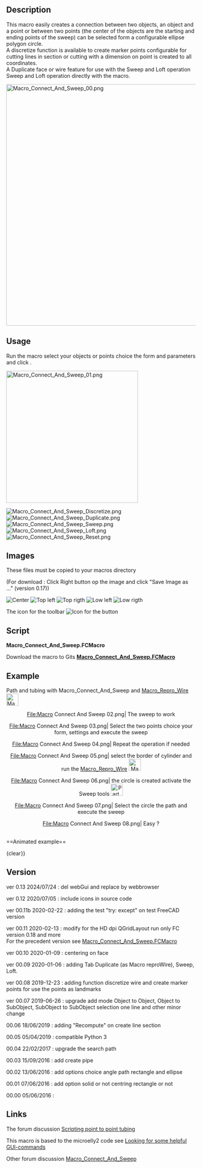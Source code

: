 <languages/>
{{Macro
|Name= Macro Connect And Sweep
|Icon=Macro_Connect_And_Sweep.png
|Description={{ColoredText|#ff0000|#ffffff|New version GUI modifyed for the HD dpi (QGridLayout) run only FC version 0.18 and more (PySide2 Qt5)}} <br/> <br/> This macro easily creates a connection between two objects, an object and a point or between two points or on wire selected (the center of the objects are the starting and ending points of the sweep) can be selected form a configurable ellipse polygon circle.<br/>A discretize function is available to create marker points configurable for cutting lines in section or cutting with a dimension on point is created to all coordinates.<br/>A Duplicate face or wire feature for use with the Sweep and Loft operation<br/>Sweep and Loft operation directly with the macro.<br/>Centring the beam on face<br/>
|Author=Mario52
|Version=0.13
|Date=2024-07-21
|FCVersion=0.18 and more
|Download=[https://www.freecadweb.org/wiki/images/c/c9/Macro_Connect_And_Sweep.png ToolBar Icon]<br/>
}}

==Description==
This macro easily creates a connection between two objects, an object and a point or between two points (the center of the objects are the starting and ending points of the sweep) can be selected form a configurable ellipse polygon circle.<br/>A discretize function is available to create marker points configurable for cutting lines in section or cutting with a dimension on point is created to all coordinates.<br/>A Duplicate face or wire feature for use with the Sweep and Loft operation<br/>Sweep and Loft operation directly with the macro.

{{Codeextralink|https://gist.githubusercontent.com/mario52a/3ec67a3711202dab69592ce53b938924/raw/984cd58c1d64dd391062025cfa82a698c7268e66/Macro_Connect_And_Sweep.FCMacro}}

[[File:Macro_Connect_And_Sweep_00.png|640px]]
{{Caption|Macro_Connect_And_Sweep}}

==Usage==
Run the macro select your objects or points choice the form and parameters and click {{KEY|Create}}.

[[File:Macro_Connect_And_Sweep_01.png|350px]]
{{Caption|Macro_Connect_And_Sweep}}

[[File:Macro_Connect_And_Sweep_Discretize.png]]
{{Caption|Discretize}}
[[File:Macro_Connect_And_Sweep_Duplicate.png]]
{{Caption|Duplicate}}
[[File:Macro_Connect_And_Sweep_Sweep.png]]
{{Caption|Sweep}}
[[File:Macro_Connect_And_Sweep_Loft.png]]
{{Caption|Loft}}
[[File:Macro_Connect_And_Sweep_Reset.png]]
{{Caption|Reset}}

==Images==
These files must be copied to your macros directory

(For download : Click Right button op the image and click "Save Image as ..." (version 0.17))

[[File:Macro_Connect_And_Sweep_CE.png|Center]]  [[File:Macro_Connect_And_Sweep_TL.png|Top left]] [[File:Macro_Connect_And_Sweep_TR.png|Top rigth]]  [[File:Macro_Connect_And_Sweep_LL.png|Low left]]  [[File:Macro_Connect_And_Sweep_LR.png|Low rigth]]

The icon for the toolbar [[File:Macro_Connect_And_Sweep.png|Icon for the button]]
==Script==
''' Macro_Connect_And_Sweep.FCMacro''' 

Download the macro to Gits [https://gist.github.com/mario52a/3ec67a3711202dab69592ce53b938924 ''' Macro_Connect_And_Sweep.FCMacro''']

==Example==
Path and tubing with Macro_Connect_And_Sweep and [http://www.freecadweb.org/wiki/index.php?title=Macro_Repro_Wire Macro_Repro_Wire] [[File:Macro_ReproWire.png|32px]]

<center>
<gallery widths="400" heights="300">
File:Macro Connect And Sweep 02.png| The sweep to work
</gallery>
</center>
<center>
<gallery widths="400" heights="300">
File:Macro Connect And Sweep 03.png| Select the two points choice your form, settings and execute the sweep
</gallery>
</center>
<center>
<gallery widths="400" heights="300">
File:Macro Connect And Sweep 04.png| Repeat the operation if needed 
</gallery>
</center>
<center>
<gallery widths="400" heights="300">
File:Macro Connect And Sweep 05.png| select the border of cylinder and run the [[Macro_Repro_Wire|Macro_Repro_Wire]] [[File:Macro_ReproWire.png|32px]]
</gallery>
</center>
<center>
<gallery widths="400" heights="300">
File:Macro Connect And Sweep 06.png| the circle is created activate the Sweep tools [[File:Part_Sweep.png|32px]]
</gallery>
</center>
<center>
<gallery widths="400" heights="300">
File:Macro Connect And Sweep 07.png| Select the circle the path and execute the sweep
</gallery>
</center>
<center>
<gallery widths="400" heights="300">
File:Macro Connect And Sweep 08.png| Easy ?
</gallery>
</center>
<br />
==Animated example==

{{Caption|align=center|
[[File:Macro Connect And Sweep Sweep2.gif]]}}
{clear}}

{{Caption|align=center|
Object and Object, the connection boundBox center object 1 and boundBox center object 2
[[File:Connect_And_Sweep_01_Object_Object.gif]]}}
{{clear}}

{{Caption|align=center|
Object SubObject, the connection boundBox center object 1 and boundBox center Subobject 1
[[File:Connect_And_Sweept_02_Object_SubObject.gif]]}}
{{clear}}

{{Caption|align=center|
SubObject SubObject, the connection boundBox center Subobject 1 and boundBox center Subobject 2
[[File:Connect_And_Sweep_03_SubObject_SubObject.gif]]}}
{{clear}}

{{Caption|align=center|
Connect And Sweep Direction one object selected or Subobject selected
[[File:Connect And Sweep 4 Direction.gif]]}}
{{clear}}


{{Caption|align=center|
Detect Error of mode selection, if one error of selection is created the mode change to mode 3 and the mode 3 line is colored in orange
[[File:Connect_And_Sweep_05_Detect_Error.gif]]}}
{{clear}}

==Version==

ver 0.13 2024/07/24 : del webGui and replace by webbrowser

ver 0.12 2020/07/05 : include icons in source code

ver 00.11b 2020-02-22 : adding the test "try:  except" on test FreeCAD version

ver 00.11 2020-02-13 : modify for the HD dpi QGridLayout run only FC version 0.18 and more <br/> For the precedent version see [https://gist.githubusercontent.com/mario52a/3ec67a3711202dab69592ce53b938924/raw/b3554916e0dce63644a2d4d3f88ef114b5e1e390/Macro_Connect_And_Sweep.FCMacro Macro_Connect_And_Sweep.FCMacro]

ver 00.10 2020-01-09 : centering on face

ver 00.09 2020-01-06 : adding Tab Duplicate (as Macro reproWire), Sweep, Loft.

ver 00.08 2019-12-23 : adding function discretize wire and create marker points for use the points as landmarks

ver 00.07 2019-06-26 : upgrade add mode Object to Object, Object to SubObject, SubObject to SubObject selection one line and other minor change

00.06 18/06/2019 : adding "Recompute" on create line section

00.05 05/04/2019 : compatible Python 3

00.04 22/02/2017 : upgrade the search path

00.03 15/09/2016 : add create pipe 

00.02 13/06/2016 : add options choice angle path rectangle and ellipse

00.01 07/06/2016 : add option solid or not centring rectangle or not

00.00 05/06/2016 :

==Links==
The forum discussion [http://forum.freecadweb.org/viewtopic.php?f=22&t=15833 Scripting point to point tubing]

This macro is based to the microelly2 code see [http://forum.freecadweb.org/viewtopic.php?t=7029#p56746 Looking for some helpful GUI-commands]

Other forum discussion [https://forum.freecadweb.org/viewtopic.php?f=22&t=35432 Macro_Connect_And_Sweep]



{{clear}}